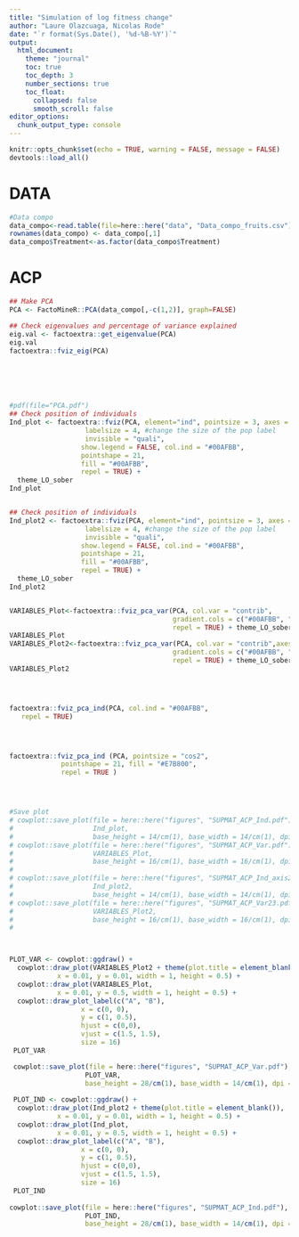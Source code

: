 ```yaml
---
title: "Simulation of log fitness change"
author: "Laure Olazcuaga, Nicolas Rode"
date: "`r format(Sys.Date(), '%d-%B-%Y')`"
output: 
  html_document:
    theme: "journal"
    toc: true
    toc_depth: 3
    number_sections: true
    toc_float:
      collapsed: false
      smooth_scroll: false
editor_options: 
  chunk_output_type: console
---
```



```r
knitr::opts_chunk$set(echo = TRUE, warning = FALSE, message = FALSE)
devtools::load_all()
```


# DATA
```r

#Data compo
data_compo<-read.table(file=here::here("data", "Data_compo_fruits.csv"), sep=",", header=TRUE)
rownames(data_compo) <- data_compo[,1]
data_compo$Treatment<-as.factor(data_compo$Treatment)

```


# ACP
```r
## Make PCA
PCA <- FactoMineR::PCA(data_compo[,-c(1,2)], graph=FALSE)

## Check eigenvalues and percentage of variance explained
eig.val <- factoextra::get_eigenvalue(PCA)
eig.val
factoextra::fviz_eig(PCA)






#pdf(file="PCA.pdf")
## Check position of individuals
Ind_plot <- factoextra::fviz(PCA, element="ind", pointsize = 3, axes = c(1, 2),
                   labelsize = 4, #change the size of the pop label
                   invisible = "quali",
                  show.legend = FALSE, col.ind = "#00AFBB",
                  pointshape = 21, 
                  fill = "#00AFBB",
                  repel = TRUE) + 
  theme_LO_sober 
Ind_plot         


## Check position of individuals
Ind_plot2 <- factoextra::fviz(PCA, element="ind", pointsize = 3, axes = c(2,3),
                   labelsize = 4, #change the size of the pop label
                   invisible = "quali",
                  show.legend = FALSE, col.ind = "#00AFBB",
                  pointshape = 21, 
                  fill = "#00AFBB",
                  repel = TRUE) + 
  theme_LO_sober 
Ind_plot2       


VARIABLES_Plot<-factoextra::fviz_pca_var(PCA, col.var = "contrib",
                                         gradient.cols = c("#00AFBB", "#E7B800", "#FC4E07"),
                                         repel = TRUE) + theme_LO_sober
VARIABLES_Plot
VARIABLES_Plot2<-factoextra::fviz_pca_var(PCA, col.var = "contrib",axes = c(2,3),
                                         gradient.cols = c("#00AFBB", "#E7B800", "#FC4E07"),
                                         repel = TRUE) + theme_LO_sober
VARIABLES_Plot2




factoextra::fviz_pca_ind(PCA, col.ind = "#00AFBB",
   repel = TRUE)




factoextra::fviz_pca_ind (PCA, pointsize = "cos2",
             pointshape = 21, fill = "#E7B800",
             repel = TRUE )




#Save plot 
# cowplot::save_plot(file = here::here("figures", "SUPMAT_ACP_Ind.pdf"),
#                    Ind_plot,
#                    base_height = 14/cm(1), base_width = 14/cm(1), dpi = 610)
# cowplot::save_plot(file = here::here("figures", "SUPMAT_ACP_Var.pdf"),
#                    VARIABLES_Plot,
#                    base_height = 16/cm(1), base_width = 16/cm(1), dpi = 610)
# 
# cowplot::save_plot(file = here::here("figures", "SUPMAT_ACP_Ind_axis23.pdf"),
#                    Ind_plot2,
#                    base_height = 14/cm(1), base_width = 14/cm(1), dpi = 610)
# cowplot::save_plot(file = here::here("figures", "SUPMAT_ACP_Var23.pdf"),
#                    VARIABLES_Plot2,
#                    base_height = 16/cm(1), base_width = 16/cm(1), dpi = 610)
# 



PLOT_VAR <- cowplot::ggdraw() + 
  cowplot::draw_plot(VARIABLES_Plot2 + theme(plot.title = element_blank()), 
            x = 0.01, y = 0.01, width = 1, height = 0.5) + 
  cowplot::draw_plot(VARIABLES_Plot, 
            x = 0.01, y = 0.5, width = 1, height = 0.5) + 
  cowplot::draw_plot_label(c("A", "B"),  
                  x = c(0, 0), 
                  y = c(1, 0.5), 
                  hjust = c(0,0), 
                  vjust = c(1.5, 1.5),
                  size = 16) 
 PLOT_VAR

 cowplot::save_plot(file = here::here("figures", "SUPMAT_ACP_Var.pdf"),
                   PLOT_VAR,
                   base_height = 28/cm(1), base_width = 14/cm(1), dpi = 610)
 
 PLOT_IND <- cowplot::ggdraw() + 
  cowplot::draw_plot(Ind_plot2 + theme(plot.title = element_blank()), 
            x = 0.01, y = 0.01, width = 1, height = 0.5) + 
  cowplot::draw_plot(Ind_plot, 
            x = 0.01, y = 0.5, width = 1, height = 0.5) + 
  cowplot::draw_plot_label(c("A", "B"),  
                  x = c(0, 0), 
                  y = c(1, 0.5), 
                  hjust = c(0,0), 
                  vjust = c(1.5, 1.5),
                  size = 16) 
 PLOT_IND
 
cowplot::save_plot(file = here::here("figures", "SUPMAT_ACP_Ind.pdf"),
                   PLOT_IND,
                   base_height = 28/cm(1), base_width = 14/cm(1), dpi = 610)
```
